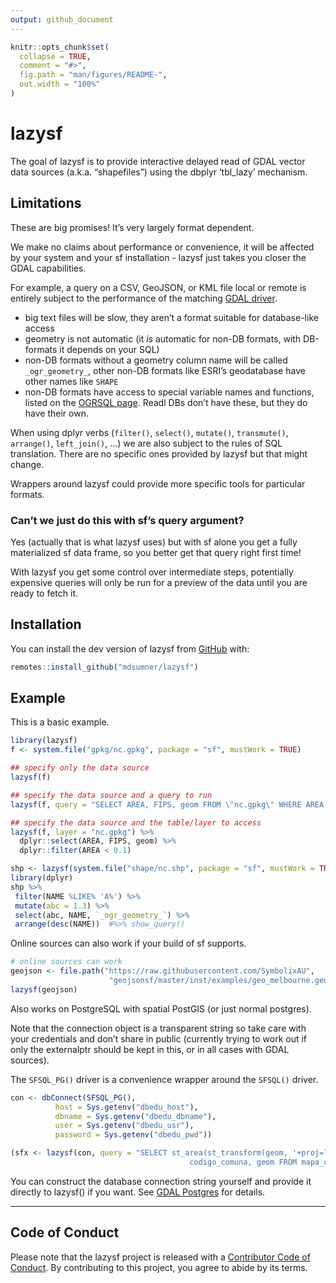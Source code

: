 ```yaml
---
output: github_document
---
```


<!-- README.md is generated from README.Rmd. Please edit that file -->

```r
knitr::opts_chunk$set(
  collapse = TRUE,
  comment = "#>",
  fig.path = "man/figures/README-",
  out.width = "100%"
)
```

# lazysf

<!-- badges: start -->
<!-- badges: end -->

The goal of lazysf is to provide interactive delayed read of GDAL vector data sources (a.k.a. "shapefiles")
using the dbplyr 'tbl_lazy' mechanism. 


## Limitations

These are big promises!  It's very largely format dependent.  

We make no claims about performance or convenience, it will be affected by your system and your sf installation - lazysf just takes you closer the GDAL capabilities. 

For example, a query on a CSV, GeoJSON, or KML file local or remote is entirely
subject to the performance of the matching [GDAL driver](https://gdal.org/drivers/vector/index.html).

* big text files will be slow, they aren't a format suitable for database-like access
* geometry is not automatic (it *is* automatic for non-DB formats, with DB-formats it depends on your SQL)
* non-DB formats without a geometry column name will be called `_ogr_geometry_`, other non-DB formats like
ESRI's geodatabase have other names like `SHAPE`
* non-DB formats have access to special variable names and functions, listed on the [OGRSQL page](https://gdal.org/user/ogr_sql_dialect.html). Readl DBs don't have these, but they do have their own. 

When using dplyr verbs (`filter()`, `select()`, `mutate()`, `transmute()`,
`arrange()`, `left_join()`, ...) we are also subject to the rules of SQL
translation. There are no specific ones provided by lazysf but that might
change.

Wrappers around lazysf could provide more specific tools for particular formats. 

### Can't we just do this with sf's query argument?

Yes (actually that is what lazysf uses) but with sf alone you get a fully
materialized sf data frame, so you better get that query right first time!

With lazysf you get some control over intermediate steps, potentially expensive
queries will only be run for a preview of the data until you are ready to fetch
it.

## Installation

You can install the dev version of lazysf from [GitHub](https://github.com/mdsumner/lazysf) with:

``` r
remotes::install_github("mdsumner/lazysf")
```

## Example

This is a basic example. 

```R
library(lazysf)
f <- system.file("gpkg/nc.gpkg", package = "sf", mustWork = TRUE)

## specify only the data source
lazysf(f)

## specify the data source and a query to run
lazysf(f, query = "SELECT AREA, FIPS, geom FROM \"nc.gpkg\" WHERE AREA < 0.1")

## specify the data source and the table/layer to access
lazysf(f, layer = "nc.gpkg") %>% 
  dplyr::select(AREA, FIPS, geom) %>% 
  dplyr::filter(AREA < 0.1)

shp <- lazysf(system.file("shape/nc.shp", package = "sf", mustWork = TRUE))
library(dplyr)
shp %>%
 filter(NAME %LIKE% 'A%') %>%
 mutate(abc = 1.3) %>%
 select(abc, NAME, `_ogr_geometry_`) %>%
 arrange(desc(NAME))  #%>% show_query()
```

Online sources can also work if your build of sf supports. 

```r
# online sources can work
geojson <- file.path("https://raw.githubusercontent.com/SymbolixAU",
                      "geojsonsf/master/inst/examples/geo_melbourne.geojson")
lazysf(geojson)
```


Also works on PostgreSQL with spatial PostGIS (or just normal postgres).  

Note that the connection object is a transparent string so take care with your
credentials and don't share in public (currently trying to work out if only the
externalptr should be kept in this, or in all cases with GDAL sources).


The `SFSQL_PG()` driver is a convenience wrapper around the `SFSQL()` driver. 

```r
con <- dbConnect(SFSQL_PG(),
          host = Sys.getenv("dbedu_host"),
          dbname = Sys.getenv("dbedu_dbname"), 
          user = Sys.getenv("dbedu_usr"), 
          password = Sys.getenv("dbedu_pwd"))

(sfx <- lazysf(con, query = "SELECT st_area(st_transform(geom, '+proj=laea +lon_0=-68 +lat_0=-25')) / 1e6 AS sq_km, 
                                        codigo_comuna, geom FROM mapa_comunas WHERE codigo_region = '03'"))
```

You can construct the database connection string yourself and provide it
directly to lazysf() if you want. See [GDAL Postgres](https://gdal.org/drivers/vector/pg.html) 
for details.

---
## Code of Conduct

Please note that the lazysf project is released with a [Contributor Code of
Conduct](https://contributor-covenant.org/version/2/0/CODE_OF_CONDUCT.html). By
contributing to this project, you agree to abide by its terms.
